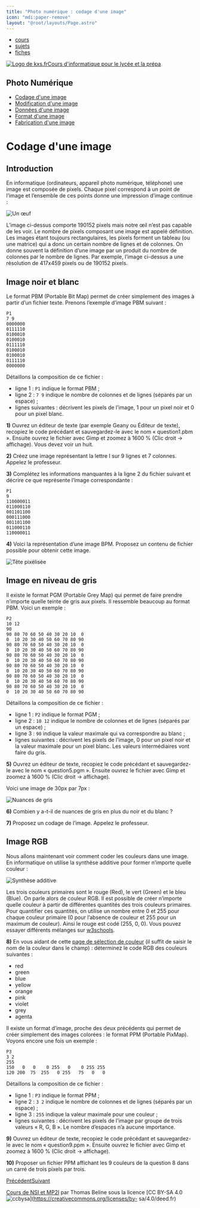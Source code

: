 ```yaml
---
title: "Photo numérique : codage d'une image"
icon: "mdi:paper-remove"
layout: "@root/layouts/Page.astro"
---
```


  * [cours](https://kxs.fr/cours/)
  * [sujets](https://kxs.fr/sujets/)
  * [fiches](https://kxs.fr/fiches/)

[![Logo de kxs.fr](/img/logo.svg)](https://kxs.fr/)[Cours d'informatique pour
le lycée et la prépa](https://kxs.fr/cours/)

## Photo Numérique

  * [Codage d'une image](codage-image)
  * [Modification d'une image](modification-image)
  * [Données d'une image](donnees-format-image)
  * [Format d'une image](format-image)
  * [Fabrication d'une image](fabrication-image)

# Codage d'une image

## Introduction

En informatique (ordinateurs, appareil photo numérique, téléphone) une image
est composée de pixels. Chaque pixel correspond à un point de l’image et
l’ensemble de ces points donne une impression d’image continue :

![Un œuf](img/egg.png)

L’image ci-dessus comporte 190152 pixels mais notre œil n’est pas capable de
les voir. Le nombre de pixels composant une image est appelé définition. Les
images étant toujours rectangulaires, les pixels forment un tableau (ou une
matrice) qui a donc un certain nombre de lignes et de colonnes. On donne
souvent la définition d’une image par un produit du nombre de colonnes par le
nombre de lignes. Par exemple, l’image ci-dessus a une résolution de 417x459
pixels ou de 190152 pixels.

## Image noir et blanc

Le format PBM (Portable Bit Map) permet de créer simplement des images à
partir d’un fichier texte. Prenons l’exemple d’image PBM suivant :

    
    
    P1
    7 9
    0000000
    0111110
    0100010
    0100010
    0111110
    0100010
    0100010
    0111110
    0000000

Détaillons la composition de ce fichier :

  * ligne 1 : `P1` indique le format PBM ;
  * ligne 2 : `7 9` indique le nombre de colonnes et de lignes (séparés par un espace) ;
  * lignes suivantes : décrivent les pixels de l’image, 1 pour un pixel noir et 0 pour un pixel blanc.

**1)** Ouvrez un éditeur de texte (par exemple Geany ou Éditeur de texte),
recopiez le code précédant et sauvegardez-le avec le nom « question1.pbm ».
Ensuite ouvrez le fichier avec Gimp et zoomez à 1600 % (Clic droit →
affichage). Vous devez voir un huit.

**2)** Créez une image représentant la lettre I sur 9 lignes et 7 colonnes.
Appelez le professeur.

**3)** Complétez les informations manquantes à la ligne 2 du fichier suivant
et décrire ce que représente l’image correspondante :

    
    
    P1
    9
    110000011
    011000110
    001101100
    000111000
    001101100
    011000110
    110000011

**4)** Voici la représentation d’une image BPM. Proposez un contenu de fichier
possible pour obtenir cette image.

![Tête pixélisée](img/tete.png)

## Image en niveau de gris

Il existe le format PGM (Portable Grey Map) qui permet de faire prendre
n’importe quelle teinte de gris aux pixels. Il ressemble beaucoup au format
PBM. Voici un exemple :

    
    
    P2
    10 12
    90
    90 80 70 60 50 40 30 20 10  0
    0  10 20 30 40 50 60 70 80 90
    90 80 70 60 50 40 30 20 10  0
    0  10 20 30 40 50 60 70 80 90
    90 80 70 60 50 40 30 20 10  0
    0  10 20 30 40 50 60 70 80 90
    90 80 70 60 50 40 30 20 10  0
    0  10 20 30 40 50 60 70 80 90
    90 80 70 60 50 40 30 20 10  0
    0  10 20 30 40 50 60 70 80 90
    90 80 70 60 50 40 30 20 10  0
    0  10 20 30 40 50 60 70 80 90

Détaillons la composition de ce fichier :

  * ligne 1 : `P2` indique le format PGM ;
  * ligne 2 : `10 12` indique le nombre de colonnes et de lignes (séparés par un espace) ;
  * ligne 3 : `90` indique la valeur maximale qui va correspondre au blanc ;
  * lignes suivantes : décrivent les pixels de l’image, 0 pour un pixel noir et la valeur maximale pour un pixel blanc. Les valeurs intermédiaires vont faire du gris.

**5)** Ouvrez un éditeur de texte, recopiez le code précédant et sauvegardez-
le avec le nom « question5.pgm ». Ensuite ouvrez le fichier avec Gimp et
zoomez à 1600 % (Clic droit → affichage).

Voici une image de 30px par 7px :

![Nuances de gris](img/degrade.png)

**6)** Combien y a-t-il de nuances de gris en plus du noir et du blanc ?

**7)** Proposez un codage de l’image. Appelez le professeur.

## Image RGB

Nous allons maintenant voir comment coder les couleurs dans une image. En
informatique on utilise la synthèse additive pour former n’importe quelle
couleur :

![Synthèse additive](img/synthese.svg)

Les trois couleurs primaires sont le rouge (Red), le vert (Green) et le bleu
(Blue). On parle alors de couleur RGB. Il est possible de créer n’importe
quelle couleur à partir de différentes quantités des trois couleurs primaires.
Pour quantifier ces quantités, on utilise un nombre entre 0 et 255 pour chaque
couleur primaire (0 pour l’absence de couleur et 255 pour un maximum de
couleur). Ainsi le rouge est codé (255, 0, 0). Vous pouvez essayer différents
mélanges sur [w3schools](https://www.w3schools.com/colors/colors_rgb.asp).

**8)** En vous aidant de cette [page de sélection de
couleur](https://www.w3schools.com/colors/colors_picker.asp) (il suffit de
saisir le nom de la couleur dans le champ) : déterminez le code RGB des
couleurs suivantes :

  * red
  * green
  * blue
  * yellow
  * orange
  * pink
  * violet
  * grey
  * agenta

Il existe un format d’image, proche des deux précédents qui permet de créer
simplement des images colorées : le format PPM (Portable PixMap). Voyons
encore une fois un exemple :

    
    
    P3
    3 2
    255
    150   0   0    0 255   0    0 255 255
    120 200  75  255   0 255   75   0   0

Détaillons la composition de ce fichier :

  * ligne 1 : `P3` indique le format PPM ;
  * ligne 2 : `3 2` indique le nombre de colonnes et de lignes (séparés par un espace) ;
  * ligne 3 : `255` indique la valeur maximale pour une couleur ;
  * lignes suivantes : décrivent les pixels de l’image par groupe de trois valeurs « R, G, B ». Le nombre d’espaces n’a aucune importance.

**9)** Ouvrez un éditeur de texte, recopiez le code précédant et sauvegardez-
le avec le nom « question9.ppm ». Ensuite ouvrez le fichier avec Gimp et
zoomez à 1600 % (Clic droit → affichage).

**10)** Proposer un fichier PPM affichant les 9 couleurs de la question 8 dans
un carré de trois pixels par trois.

[Précédent](.)[Suivant](modification-image)

[Cours de NSI et MP2I](https://kxs.fr/cours/) par Thomas Beline sous la
licence [CC BY-SA 4.0
![ccbysa](/img/ccbysa.svg)](https://creativecommons.org/licenses/by-
sa/4.0/deed.fr)

